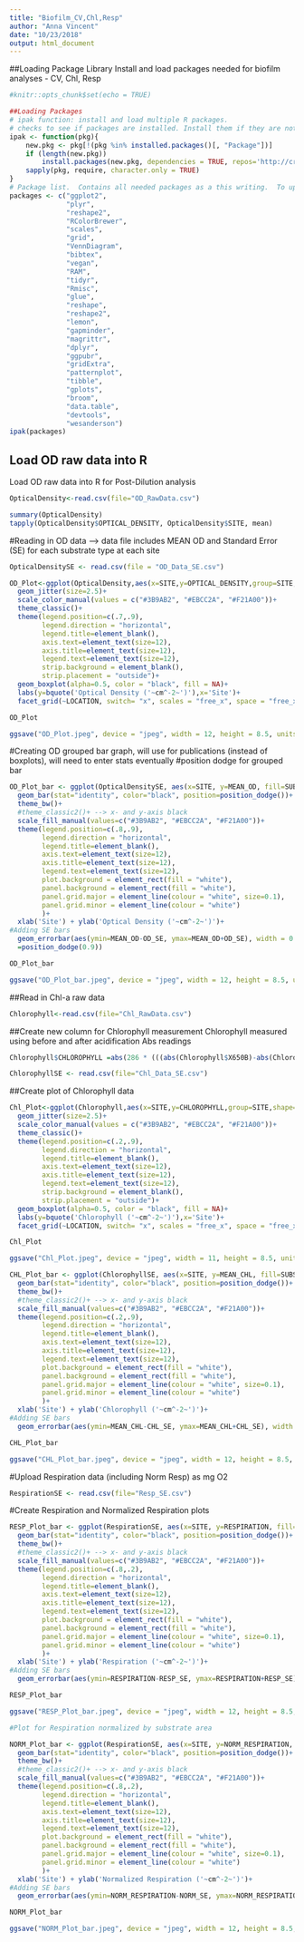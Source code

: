 ```yaml
---
title: "Biofilm_CV,Chl,Resp"
author: "Anna Vincent"
date: "10/23/2018"
output: html_document
---
```


##Loading Package Library
Install and load packages needed for biofilm analyses - CV, Chl, Resp

```r
#knitr::opts_chunk$set(echo = TRUE)

##Loading Packages
# ipak function: install and load multiple R packages.
# checks to see if packages are installed. Install them if they are not, then load them into the R session.
ipak <- function(pkg){
    new.pkg <- pkg[!(pkg %in% installed.packages()[, "Package"])]
    if (length(new.pkg)) 
        install.packages(new.pkg, dependencies = TRUE, repos='http://cran.us.r-project.org')
    sapply(pkg, require, character.only = TRUE)
}
# Package list.  Contains all needed packages as a this writing.  To update, simply add new package name to the list!
packages <- c("ggplot2", 
              "plyr", 
              "reshape2", 
              "RColorBrewer", 
              "scales", 
              "grid",
              "VennDiagram",
              "bibtex",
              "vegan",
              "RAM",
              "tidyr",
              "Rmisc",
              "glue",
              "reshape",
              "reshape2",
              "lemon",
              "gapminder",
              "magrittr",
              "dplyr",
              "ggpubr",
              "gridExtra",
              "patternplot",
              "tibble",
              "gplots",
              "broom",
              "data.table",
              "devtools",
              "wesanderson")
ipak(packages)

```

## Load OD raw data into R
Load OD raw data into R for Post-Dilution analysis

```r
OpticalDensity<-read.csv(file="OD_RawData.csv")

```

```r
summary(OpticalDensity)
tapply(OpticalDensity$OPTICAL_DENSITY, OpticalDensity$SITE, mean)

```

#Reading in OD data --> data file includes MEAN OD and Standard Error (SE) for each substrate type at each site 

```r
OpticalDensitySE <- read.csv(file = "OD_Data_SE.csv")
```


```r
OD_Plot<-ggplot(OpticalDensity,aes(x=SITE,y=OPTICAL_DENSITY,group=SITE,shape=SUBSTRATE,color=SUBSTRATE))+
  geom_jitter(size=2.5)+
  scale_color_manual(values = c("#3B9AB2", "#EBCC2A", "#F21A00"))+
  theme_classic()+
  theme(legend.position=c(.7,.9),
        legend.direction = "horizontal",
        legend.title=element_blank(),
        axis.text=element_text(size=12),
        axis.title=element_text(size=12),
        legend.text=element_text(size=12),
        strip.background = element_blank(),
        strip.placement = "outside")+
  geom_boxplot(alpha=0.5, color = "black", fill = NA)+
  labs(y=bquote('Optical Density ('~cm^-2~')'),x='Site')+
  facet_grid(~LOCATION, switch= "x", scales = "free_x", space = "free_x")

OD_Plot

ggsave("OD_Plot.jpeg", device = "jpeg", width = 12, height = 8.5, units = "in")

```

#Creating OD grouped bar graph, will use for publications (instead of boxplots), will need to enter stats eventually
#position dodge for grouped bar

```r
OD_Plot_bar <- ggplot(OpticalDensitySE, aes(x=SITE, y=MEAN_OD, fill=SUBSTRATE))+
  geom_bar(stat="identity", color="black", position=position_dodge())+
  theme_bw()+
  #theme_classic2()+ --> x- and y-axis black
  scale_fill_manual(values=c("#3B9AB2", "#EBCC2A", "#F21A00"))+
  theme(legend.position=c(.8,.9),
        legend.direction = "horizontal",
        legend.title=element_blank(),
        axis.text=element_text(size=12),
        axis.title=element_text(size=12),
        legend.text=element_text(size=12),
        plot.background = element_rect(fill = "white"),
        panel.background = element_rect(fill = "white"),
        panel.grid.major = element_line(colour = "white", size=0.1),
        panel.grid.minor = element_line(colour = "white")
        )+
  xlab('Site') + ylab('Optical Density ('~cm^-2~')')+
#Adding SE bars
  geom_errorbar(aes(ymin=MEAN_OD-OD_SE, ymax=MEAN_OD+OD_SE), width = 0.2, position
  =position_dodge(0.9))

OD_Plot_bar

ggsave("OD_Plot_bar.jpeg", device = "jpeg", width = 12, height = 8.5, units = "in")

```

##Read in Chl-a raw data

```r
Chlorophyll<-read.csv(file="Chl_RawData.csv")
```

##Create new column for Chlorophyll measurement
Chlorophyll measured using before and after acidification Abs readings

```r
Chlorophyll$CHLOROPHYLL =abs(286 * (((abs(Chlorophyll$X650B)-abs(Chlorophyll$X750B))-(abs(Chlorophyll$X650A)-abs(Chlorophyll$X750A))*5)/Chlorophyll$SUBSTRATE_AREA))
```

```r

ChlorophyllSE <- read.csv(file="Chl_Data_SE.csv")

```


##Create plot of Chlorophyll data

```r
Chl_Plot<-ggplot(Chlorophyll,aes(x=SITE,y=CHLOROPHYLL,group=SITE,shape=SUBSTRATE,color=SUBSTRATE))+
  geom_jitter(size=2.5)+
  scale_color_manual(values = c("#3B9AB2", "#EBCC2A", "#F21A00"))+
  theme_classic()+
  theme(legend.position=c(.2,.9),
        legend.direction = "horizontal",
        legend.title=element_blank(),
        axis.text=element_text(size=12),
        axis.title=element_text(size=12),
        legend.text=element_text(size=12),
        strip.background = element_blank(),
        strip.placement = "outside")+
  geom_boxplot(alpha=0.5, color = "black", fill = NA)+
  labs(y=bquote('Chlorophyll ('~cm^-2~')'),x='Site')+
  facet_grid(~LOCATION, switch= "x", scales = "free_x", space = "free_x")

Chl_Plot

ggsave("Chl_Plot.jpeg", device = "jpeg", width = 11, height = 8.5, units = "in")

```

```r

CHL_Plot_bar <- ggplot(ChlorophyllSE, aes(x=SITE, y=MEAN_CHL, fill=SUBSTRATE))+
  geom_bar(stat="identity", color="black", position=position_dodge())+
  theme_bw()+
  #theme_classic2()+ --> x- and y-axis black
  scale_fill_manual(values=c("#3B9AB2", "#EBCC2A", "#F21A00"))+
  theme(legend.position=c(.2,.9),
        legend.direction = "horizontal",
        legend.title=element_blank(),
        axis.text=element_text(size=12),
        axis.title=element_text(size=12),
        legend.text=element_text(size=12),
        plot.background = element_rect(fill = "white"),
        panel.background = element_rect(fill = "white"),
        panel.grid.major = element_line(colour = "white", size=0.1),
        panel.grid.minor = element_line(colour = "white")
        )+
  xlab('Site') + ylab('Chlorophyll ('~cm^-2~')')+
#Adding SE bars
  geom_errorbar(aes(ymin=MEAN_CHL-CHL_SE, ymax=MEAN_CHL+CHL_SE), width = 0.2, position=position_dodge(0.9))

CHL_Plot_bar

ggsave("CHL_Plot_bar.jpeg", device = "jpeg", width = 12, height = 8.5, units = "in")
```

#Upload Respiration data (including Norm Resp) as mg O2

```r

RespirationSE <- read.csv(file="Resp_SE.csv")

```

#Create Respiration and Normalized Respiration plots

```r

RESP_Plot_bar <- ggplot(RespirationSE, aes(x=SITE, y=RESPIRATION, fill=SUBSTRATE))+
  geom_bar(stat="identity", color="black", position=position_dodge())+
  theme_bw()+
  #theme_classic2()+ --> x- and y-axis black
  scale_fill_manual(values=c("#3B9AB2", "#EBCC2A", "#F21A00"))+
  theme(legend.position=c(.8,.2),
        legend.direction = "horizontal",
        legend.title=element_blank(),
        axis.text=element_text(size=12),
        axis.title=element_text(size=12),
        legend.text=element_text(size=12),
        plot.background = element_rect(fill = "white"),
        panel.background = element_rect(fill = "white"),
        panel.grid.major = element_line(colour = "white", size=0.1),
        panel.grid.minor = element_line(colour = "white")
        )+
  xlab('Site') + ylab('Respiration ('~cm^-2~')')+
#Adding SE bars
  geom_errorbar(aes(ymin=RESPIRATION-RESP_SE, ymax=RESPIRATION+RESP_SE), width = 0.2, position=position_dodge(0.9))

RESP_Plot_bar

ggsave("RESP_Plot_bar.jpeg", device = "jpeg", width = 12, height = 8.5, units = "in")

#Plot for Respiration normalized by substrate area

NORM_Plot_bar <- ggplot(RespirationSE, aes(x=SITE, y=NORM_RESPIRATION, fill=SUBSTRATE))+
  geom_bar(stat="identity", color="black", position=position_dodge())+
  theme_bw()+
  #theme_classic2()+ --> x- and y-axis black
  scale_fill_manual(values=c("#3B9AB2", "#EBCC2A", "#F21A00"))+
  theme(legend.position=c(.8,.2),
        legend.direction = "horizontal",
        legend.title=element_blank(),
        axis.text=element_text(size=12),
        axis.title=element_text(size=12),
        legend.text=element_text(size=12),
        plot.background = element_rect(fill = "white"),
        panel.background = element_rect(fill = "white"),
        panel.grid.major = element_line(colour = "white", size=0.1),
        panel.grid.minor = element_line(colour = "white")
        )+
  xlab('Site') + ylab('Normalized Respiration ('~cm^-2~')')+
#Adding SE bars
  geom_errorbar(aes(ymin=NORM_RESPIRATION-NORM_SE, ymax=NORM_RESPIRATION+NORM_SE), width = 0.2, position=position_dodge(0.9))

NORM_Plot_bar

ggsave("NORM_Plot_bar.jpeg", device = "jpeg", width = 12, height = 8.5, units = "in")

```

